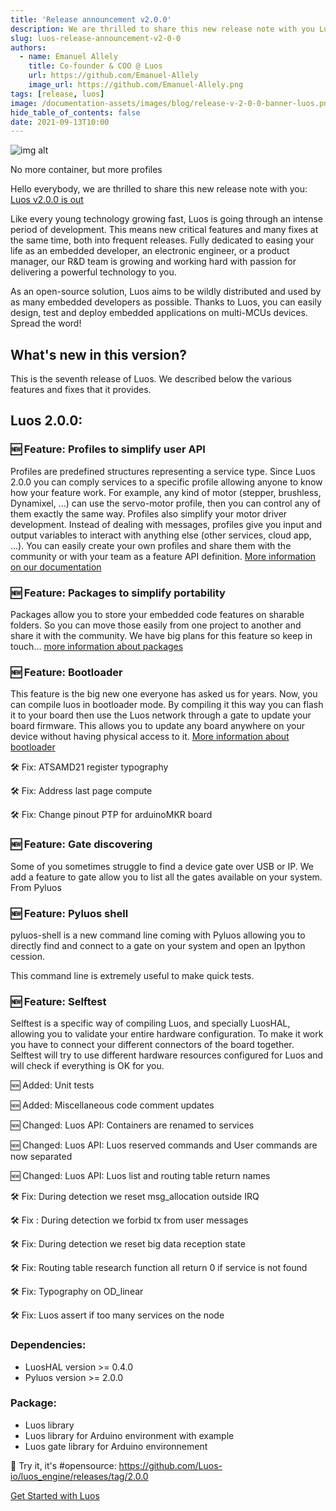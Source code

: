 ```yaml
---
title: 'Release announcement v2.0.0'
description: We are thrilled to share this new release note with you Luos v2.0.0 is out
slug: luos-release-announcement-v2-0-0
authors:
  - name: Emanuel Allely
    title: Co-founder & COO @ Luos
    url: https://github.com/Emanuel-Allely
    image_url: https://github.com/Emanuel-Allely.png
tags: [release, luos]
image: /documentation-assets/images/blog/release-v-2-0-0-banner-luos.png
hide_table_of_contents: false
date: 2021-09-13T10:00
---
```


![img alt](/documentation-assets/images/blog/release-v200-luos.png)

No more container, but more profiles

<!--truncate-->

Hello everybody, we are thrilled to share this new release note with you: <a rel="external nofollow" href="https://github.com/Luos-io/luos_engine/releases/tag/2.0.0" target="_blank">Luos v2.0.0 is out</a>

Like every young technology growing fast, Luos is going through an intense period of development. This means new critical features and many fixes at the same time, both into frequent releases. Fully dedicated to easing your life as an embedded developer, an electronic engineer, or a product manager, our R&D team is growing and working hard with passion for delivering a powerful technology to you.

As an open-source solution, Luos aims to be wildly distributed and used by as many embedded developers as possible. Thanks to Luos, you can easily design, test and deploy embedded applications on multi-MCUs devices. Spread the word!

<h2> What's new in this version? </h2>

This is the seventh release of Luos. We described below the various features and fixes that it provides.

<h2> Luos 2.0.0: </h2>

<h3> 🆕 Feature: Profiles to simplify user API </h3>

Profiles are predefined structures representing a service type. Since Luos 2.0.0 you can comply services to a specific profile allowing anyone to know how your feature work. For example, any kind of motor (stepper, brushless, Dynamixel, ...) can use the servo-motor profile, then you can control any of them exactly the same way. Profiles also simplify your motor driver development. Instead of dealing with messages, profiles give you input and output variables to interact with anything else (other services, cloud app, ...). You can easily create your own profiles and share them with the community or with your team as a feature API definition. [More information on our documentation](/docs/luos-technology/services/profile)

<h3> 🆕 Feature: Packages to simplify portability </h3>

Packages allow you to store your embedded code features on sharable folders. So you can move those easily from one project to another and share it with the community. We have big plans for this feature so keep in touch... [more information about packages](/docs/luos-technology/package)

<h3> 🆕 Feature: Bootloader </h3>

This feature is the big new one everyone has asked us for years. Now, you can compile luos in bootloader mode. By compiling it this way you can flash it to your board then use the Luos network through a gate to update your board firmware. This allows you to update any board anywhere on your device without having physical access to it. [More information about bootloader](/docs/tools/boot)

🛠️ Fix: ATSAMD21 register typography

🛠️ Fix: Address last page compute

🛠️ Fix: Change pinout PTP for arduinoMKR board

<h3> 🆕 Feature: Gate discovering </h3>

Some of you sometimes struggle to find a device gate over USB or IP. We add a feature to gate allow you to list all the gates available on your system. From Pyluos

<h3> 🆕 Feature: Pyluos shell </h3>

pyluos-shell is a new command line coming with Pyluos allowing you to directly find and connect to a gate on your system and open an Ipython cession.

This command line is extremely useful to make quick tests.

<h3> 🆕 Feature: Selftest </h3>

Selftest is a specific way of compiling Luos, and specially LuosHAL, allowing you to validate your entire hardware configuration. To make it work you have to connect your different connectors of the board together. Selftest will try to use different hardware resources configured for Luos and will check if everything is OK for you.

🆕 Added: Unit tests

🆕 Added: Miscellaneous code comment updates

🆕 Changed: Luos API: Containers are renamed to services

🆕 Changed: Luos API: Luos reserved commands and User commands are now separated

🆕 Changed: Luos API: Luos list and routing table return names

🛠️ Fix: During detection we reset msg_allocation outside IRQ

🛠️ Fix : During detection we forbid tx from user messages

🛠️ Fix: During detection we reset big data reception state

🛠️ Fix: Routing table research function all return 0 if service is not found

🛠️ Fix: Typography on OD_linear

🛠️ Fix: Luos assert if too many services on the node

<h3> Dependencies: </h3>

- LuosHAL version >= 0.4.0
- Pyluos version >= 2.0.0

<h3> Package: </h3>

- Luos library
- Luos library for Arduino environment with example
- Luos gate library for Arduino environnement

🎉 Try it, it's #opensource: <a rel="external nofollow" href="https://github.com/Luos-io/luos_engine/releases/tag/2.0.0" target="_blank">https://github.com/Luos-io/luos_engine/releases/tag/2.0.0</a>

[Get Started with Luos](/tutorials/get-started)

